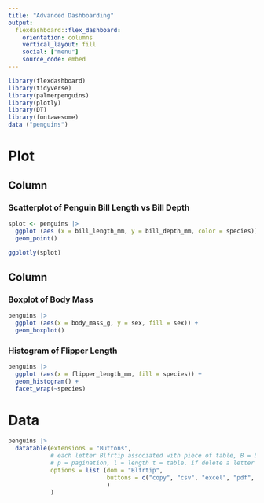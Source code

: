 ```yaml
---
title: "Advanced Dashboarding"
output: 
  flexdashboard::flex_dashboard:
    orientation: columns
    vertical_layout: fill
    social: ["menu"]
    source_code: embed
---
```


```r
library(flexdashboard)
library(tidyverse)
library(palmerpenguins)
library(plotly)
library(DT)
library(fontawesome)
data ("penguins")

```

Plot 
======================================================================

Column {data-width=650}
-----------------------------------------------------------------------

### Scatterplot of Penguin Bill Length vs Bill Depth

```r
splot <- penguins |> 
  ggplot (aes (x = bill_length_mm, y = bill_depth_mm, color = species)) + 
  geom_point()

ggplotly(splot)
```

Column {data-width=350}
-----------------------------------------------------------------------

### Boxplot of Body Mass

```r
penguins |> 
  ggplot (aes(x = body_mass_g, y = sex, fill = sex)) + 
  geom_boxplot()
```

### Histogram of Flipper Length

```r
penguins |> 
  ggplot (aes(x = flipper_length_mm, fill = species)) + 
  geom_histogram() + 
  facet_wrap(~species)
```

Data 
========================================================================

```r
penguins |> 
  datatable(extensions = "Buttons", 
            # each letter Blfrtip associated with piece of table, B = buttons, 
            # p = pagination, l = length t = table. if delete a letter removes from table. 
            options = list (dom = "Blfrtip",
                            buttons = c("copy", "csv", "excel", "pdf", "print")
                            )
            ) 
```

